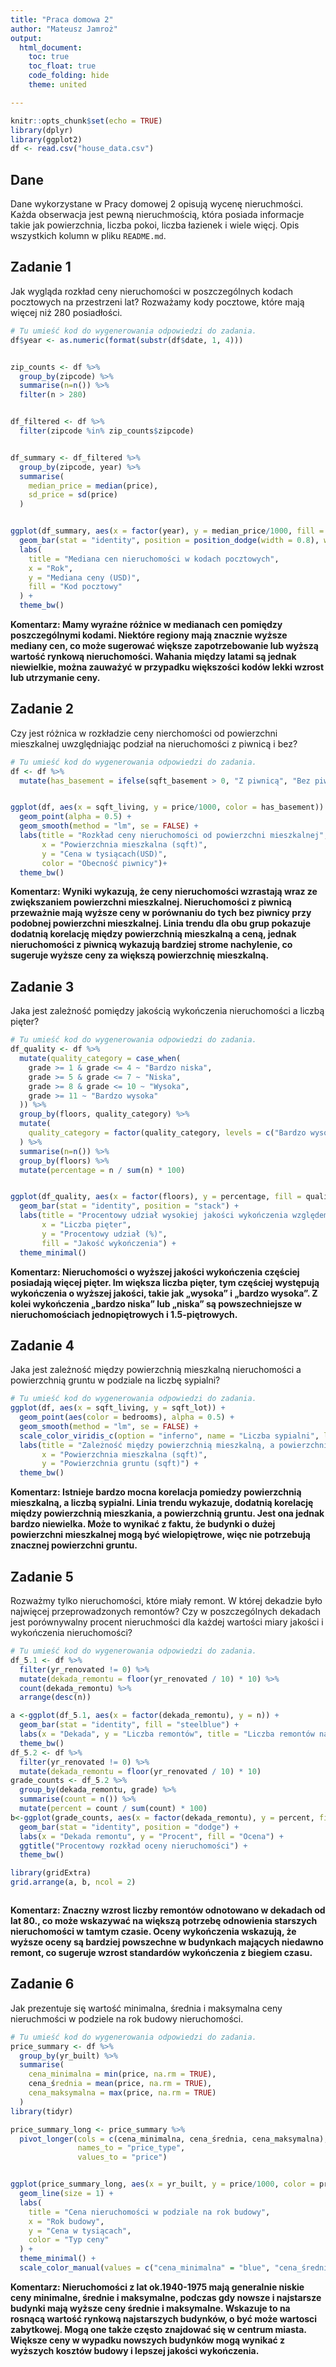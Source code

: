 ---
title: "Praca domowa 2"
author: "Mateusz Jamroż"
output: 
  html_document:
    toc: true
    toc_float: true
    code_folding: hide
    theme: united

---

```{r setup, include=FALSE}
knitr::opts_chunk$set(echo = TRUE)
library(dplyr)
library(ggplot2)
df <- read.csv("house_data.csv")
```

## Dane 
Dane wykorzystane w Pracy domowej 2 opisują wycenę nieruchmości. Każda obserwacja jest pewną nieruchmością, która posiada informacje takie jak powierzchnia, liczba pokoi, liczba łazienek i wiele więcj. Opis wszystkich kolumn w pliku `README.md`.


## Zadanie 1

Jak wygląda rozkład ceny nieruchomości w poszczególnych kodach pocztowych na przestrzeni lat? Rozważamy kody pocztowe, które mają więcej niż 280 posiadłości.

```{r zadanie 1, message=FALSE}

# Tu umieść kod do wygenerowania odpowiedzi do zadania.
df$year <- as.numeric(format(substr(df$date, 1, 4)))


zip_counts <- df %>%
  group_by(zipcode) %>%
  summarise(n=n()) %>%
  filter(n > 280)


df_filtered <- df %>%
  filter(zipcode %in% zip_counts$zipcode)


df_summary <- df_filtered %>%
  group_by(zipcode, year) %>%
  summarise(
    median_price = median(price),
    sd_price = sd(price)
  )


ggplot(df_summary, aes(x = factor(year), y = median_price/1000, fill = factor(zipcode))) +
  geom_bar(stat = "identity", position = position_dodge(width = 0.8), width = 0.6) +
  labs(
    title = "Mediana cen nieruchomości w kodach pocztowych",
    x = "Rok",
    y = "Mediana ceny (USD)",
    fill = "Kod pocztowy"
  ) +
  theme_bw()

```

**Komentarz: Mamy wyraźne różnice w medianach cen pomiędzy poszczególnymi kodami. Niektóre regiony mają znacznie wyższe mediany cen, co może sugerować większe zapotrzebowanie lub wyższą wartość rynkową nieruchomości. Wahania między latami są jednak niewielkie, można zauważyć w przypadku większości kodów lekki wzrost lub utrzymanie ceny.**

## Zadanie 2

Czy jest różnica w rozkładzie ceny nierchomości od powierzchni mieszkalnej uwzględniając podział na nieruchomości z piwnicą i bez?

```{r zadanie 2, message=FALSE}

# Tu umieść kod do wygenerowania odpowiedzi do zadania.
df <- df %>%
  mutate(has_basement = ifelse(sqft_basement > 0, "Z piwnicą", "Bez piwnicy"))


ggplot(df, aes(x = sqft_living, y = price/1000, color = has_basement)) +
  geom_point(alpha = 0.5) +
  geom_smooth(method = "lm", se = FALSE) + 
  labs(title = "Rozkład ceny nieruchomości od powierzchni mieszkalnej",
       x = "Powierzchnia mieszkalna (sqft)",
       y = "Cena w tysiącach(USD)",
       color = "Obecność piwnicy")+
  theme_bw()

```

**Komentarz: Wyniki wykazują, że ceny nieruchomości wzrastają wraz ze zwiększaniem powierzchni mieszkalnej. Nieruchomości z piwnicą przeważnie mają wyższe ceny w porównaniu do tych bez piwnicy przy podobnej powierzchni mieszkalnej. Linia trendu dla obu grup pokazuje dodatnią korelację między powierzchnią mieszkalną a ceną, jednak nieruchomości z piwnicą wykazują bardziej strome nachylenie, co sugeruje wyższe ceny za większą powierzchnię mieszkalną.**

## Zadanie 3

Jaka jest zależność pomiędzy jakością wykończenia nieruchomości a liczbą pięter? 

```{r zadanie 3, message=FALSE}

# Tu umieść kod do wygenerowania odpowiedzi do zadania.
df_quality <- df %>%
  mutate(quality_category = case_when(
    grade >= 1 & grade <= 4 ~ "Bardzo niska",
    grade >= 5 & grade <= 7 ~ "Niska",
    grade >= 8 & grade <= 10 ~ "Wysoka",
    grade >= 11 ~ "Bardzo wysoka"
  )) %>%
  group_by(floors, quality_category) %>%
  mutate(
    quality_category = factor(quality_category, levels = c("Bardzo wysoka","Wysoka", "Niska","Bardzo niska"))
  ) %>%
  summarise(n=n()) %>%
  group_by(floors) %>%
  mutate(percentage = n / sum(n) * 100)


ggplot(df_quality, aes(x = factor(floors), y = percentage, fill = quality_category)) +
  geom_bar(stat = "identity", position = "stack") +
  labs(title = "Procentowy udział wysokiej jakości wykończenia względem liczby pięter",
       x = "Liczba pięter",
       y = "Procentowy udział (%)",
       fill = "Jakość wykończenia") +
  theme_minimal()

```

**Komentarz: Nieruchomości o wyższej jakości wykończenia częściej posiadają więcej pięter. Im większa liczba pięter, tym częściej występują wykończenia o wyższej jakości, takie jak „wysoka” i „bardzo wysoka”. Z kolei wykończenia „bardzo niska” lub „niska” są powszechniejsze w nieruchomościach jednopiętrowych  i 1.5-piętrowych.**

## Zadanie 4
Jaka jest zależność między powierzchnią mieszkalną nieruchomości a powierzchnią gruntu w podziale na liczbę sypialni?

```{r zadanie 4, message=FALSE}

# Tu umieść kod do wygenerowania odpowiedzi do zadania.
ggplot(df, aes(x = sqft_living, y = sqft_lot)) +
  geom_point(aes(color = bedrooms), alpha = 0.5) +
  geom_smooth(method = "lm", se = FALSE) +
  scale_color_viridis_c(option = "inferno", name = "Liczba sypialni", limits = c(0,7)) +
  labs(title = "Zależność między powierzchnią mieszkalną, a powierzchnią gruntu",
       x = "Powierzchnia mieszkalna (sqft)",
       y = "Powierzchnia gruntu (sqft)") +
  theme_bw() 
```

**Komentarz: Istnieje bardzo mocna korelacja pomiedzy powierzchnią mieszkalną, a liczbą sypialni. Linia trendu wykazuje, dodatnią korelację między powierzchnią mieszkania, a powierzchnią gruntu. Jest ona jednak bardzo niewielka. Może to wynikać z faktu, że budynki o dużej powierzchni mieszkalnej mogą być wielopiętrowe, więc nie potrzebują znacznej powierzchni gruntu. **

## Zadanie 5
Rozważmy tylko nieruchomości, które miały remont. W której dekadzie było najwięcej przeprowadzonych remontów? Czy w poszczególnych dekadach jest porównywalny procent nieruchmości dla każdej wartości miary jakości i wykończenia nieruchomości?

```{r zadanie 5, message=FALSE}

# Tu umieść kod do wygenerowania odpowiedzi do zadania.
df_5.1 <- df %>% 
  filter(yr_renovated != 0) %>% 
  mutate(dekada_remontu = floor(yr_renovated / 10) * 10) %>% 
  count(dekada_remontu) %>%
  arrange(desc(n))

a <-ggplot(df_5.1, aes(x = factor(dekada_remontu), y = n)) +
  geom_bar(stat = "identity", fill = "steelblue") +
  labs(x = "Dekada", y = "Liczba remontów", title = "Liczba remontów na dekadę") +
  theme_bw()
df_5.2 <- df %>%
  filter(yr_renovated != 0) %>%
  mutate(dekada_remontu = floor(yr_renovated / 10) * 10)
grade_counts <- df_5.2 %>%
  group_by(dekada_remontu, grade) %>%
  summarise(count = n()) %>%
  mutate(percent = count / sum(count) * 100)
b<-ggplot(grade_counts, aes(x = factor(dekada_remontu), y = percent, fill = factor(grade))) +
  geom_bar(stat = "identity", position = "dodge") +
  labs(x = "Dekada remontu", y = "Procent", fill = "Ocena") +
  ggtitle("Procentowy rozkład oceny nieruchomości") +
  theme_bw()

library(gridExtra)
grid.arrange(a, b, ncol = 2)



```

**Komentarz: Znaczny wzrost liczby remontów odnotowano w dekadach od lat 80., co może wskazywać na większą potrzebę odnowienia starszych nieruchomości w tamtym czasie. Oceny wykończenia wskazują, że wyższe oceny są bardziej powszechne w budynkach mających niedawno remont, co sugeruje wzrost standardów wykończenia z biegiem czasu.**

## Zadanie 6

Jak prezentuje się wartość minimalna, średnia i maksymalna ceny nieruchmości w podziele na rok budowy nieruchomości.

```{r zadanie 6, message=FALSE}

# Tu umieść kod do wygenerowania odpowiedzi do zadania.
price_summary <- df %>%
  group_by(yr_built) %>%
  summarise(
    cena_minimalna = min(price, na.rm = TRUE),
    cena_średnia = mean(price, na.rm = TRUE),
    cena_maksymalna = max(price, na.rm = TRUE)
  )
library(tidyr)

price_summary_long <- price_summary %>%
  pivot_longer(cols = c(cena_minimalna, cena_średnia, cena_maksymalna),
               names_to = "price_type",
               values_to = "price")


ggplot(price_summary_long, aes(x = yr_built, y = price/1000, color = price_type)) +
  geom_line(size = 1) +
  labs(
    title = "Cena nieruchomości w podziale na rok budowy",
    x = "Rok budowy",
    y = "Cena w tysiącach",
    color = "Typ ceny"
  ) +
  theme_minimal() +
  scale_color_manual(values = c("cena_minimalna" = "blue", "cena_średnia" = "green", "cena_maksymalna" = "red"))

```

**Komentarz: Nieruchomości z lat ok.1940-1975 mają generalnie niskie ceny minimalne, średnie i maksymalne, podczas gdy nowsze i najstarsze budynki mają wyższe ceny średnie i maksymalne. Wskazuje to na rosnącą wartość rynkową najstarszych budynków, o być może wartosci zabytkowej. Mogą one także często znajdować się w centrum miasta. Większe ceny w wypadku nowszych budynków mogą wynikać z wyższych kosztów budowy i lepszej jakości wykończenia.**